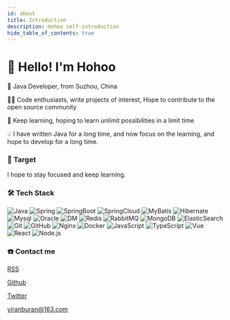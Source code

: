 ```yaml
---
id: about
title: Introduction
description: Hohoo self-introduction
hide_table_of_contents: true
---
```



# 👋 Hello! I'm Hohoo

🧑 Java Developer, from Suzhou, China

👨‍💻 Code enthusiasts, write projects of interest, Hope to contribute to the open source community

🌱 Keep learning, hoping to learn unlimit possibilities in a limit time

💡 I have written Java for a long time, and now focus on the learning, and hope to develop for a long time.

### 🤔 Target

I hope to stay focused and keep learning.

### 🛠 Tech Stack

![Java](https://img.shields.io/badge/-Java-333333?style=flat&logo=java)
![Spring](https://img.shields.io/badge/-Spring-333333?style=flat&logo=spring)
![SpringBoot](https://img.shields.io/badge/-SpringBoot-333333?style=flat&logo=springboot)
![SpringCloud](https://img.shields.io/badge/-SpringCloud-333333?style=flat&logo=springcloud)
![MyBatis](https://img.shields.io/badge/-MyBatis-333333?style=flat&logo=mybatis)
![Hibernate](https://img.shields.io/badge/-Hibernate-333333?style=flat&logo=hibernate)
![Mysql](https://img.shields.io/badge/-Mysql-333333?style=flat&logo=mysql)
![Oracle](https://img.shields.io/badge/-Oracle-333333?style=flat&logo=oracle)
![DM](https://img.shields.io/badge/-DM-333333?style=flat&logo=dm)
![Redis](https://img.shields.io/badge/-Redis-333333?style=flat&logo=redis)
![RabbitMQ](https://img.shields.io/badge/-RabbitMQ-333333?style=flat&logo=rabbitmq)
![MongoDB](https://img.shields.io/badge/-MongoDB-333333?style=flat&logo=mongodb)
![ElasticSearch](https://img.shields.io/badge/-ElasticSearch-333333?style=flat&logo=elasticsearch)
![Git](https://img.shields.io/badge/-Git-333333?style=flat-square&logo=git)
![GitHub](https://img.shields.io/badge/-GitHub-333333?style=flat-square&logo=github)
![Nginx](https://img.shields.io/badge/-Nginx-333333?style=flat&logo=nginx)
![Docker](https://img.shields.io/badge/-Docker-333333?style=flat&logo=docker)
![JavaScript](https://img.shields.io/badge/-JavaScript-333333?style=flat&logo=javascript)
![TypeScript](https://img.shields.io/badge/-TypeScript-333333?style=flat&logo=typescript)
![Vue](https://img.shields.io/badge/-Vue-333333?style=flat&logo=vue.js)
![React](https://img.shields.io/badge/-React-333333?style=flat&logo=react)
![Node.js](https://img.shields.io/badge/-Node-333333?style=flat&logo=node.js)

### ☎️ Contact me

<p><Icon icon="ri:rss-line" width="20" heigth="20" /> <a href="/blog/rss.xml">RSS</a></p>

<p><Icon icon="ri:github-line" width="20" heigth="20" /> <a href="https://github.com/VirtualSelect" >Github</a></p>

<p><Icon icon="ri:twitter-line" width="20" heigth="20" /> <a href="https://x.com/HuHohoo1997">Twitter</a></p>

<p><Icon icon="ri:mail-open-line" width="20" heigth="20" /> <a href="mailto:huhohoo@163.com">yiranburan@163.com</a></p>
